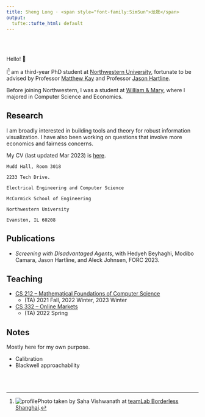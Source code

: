 ```yaml
---
title: Sheng Long · <span style="font-family:SimSun">龙晟</span>
output:
  tufte::tufte_html: default
---
```


<br><br>

Hello! 👋

<!-- I^[<img src="https://mika-long.github.io/profile.jpg"/> Photo taken by Saha Vishwanath at <a href="https://borderless.teamlab.art/shanghai/">teamLab Borderless Shanghai.</a> I am reachable at [fullname] [at] u.northwestern.edu] am a third-year PhD student at [Northwestern University](https://www.northwestern.edu/), fortunate to be advised by Professor [Matthew Kay](https://www.mjskay.com/) and Professor [Jason Hartline](https://sites.northwestern.edu/hartline/). Before joining Northwestern, I was a student at [William & Mary](https://www.wm.edu/), where I majored in Computer Science and Economics. -->

I^[![profile](profile.jpg)Photo taken by Saha Vishwanath at [teamLab Borderless Shanghai](https://borderless.teamlab.art/shanghai/).] am a third-year PhD student at [Northwestern University](https://www.northwestern.edu/), fortunate to be advised by Professor [Matthew Kay](https://www.mjskay.com/) and Professor [Jason Hartline](https://sites.northwestern.edu/hartline/). 

Before joining Northwestern, I was a student at [William & Mary](https://www.wm.edu/), where I majored in Computer Science and Economics.

## Research

I am broadly interested in building tools and theory for robust information visualization. I have also been working on questions that involve more economics and fairness concerns.

My CV (last updated Mar 2023) is [here](https://mika-long.github.io/grad_cv.pdf).
```marginfigure
Mudd Hall, Room 3018

2233 Tech Drive.

Electrical Engineering and Computer Science

McCormick School of Engineering

Northwestern University

Evanston, IL 60208
```

## Publications 

- *Screening with Disadvantaged Agents*, with Hedyeh Beyhaghi, Modibo Camara, Jason Hartline, and Aleck Johnsen, FORC 2023.

## Teaching

- [CS 212 -- Mathematical Foundations of Computer Science](https://www.mccormick.northwestern.edu/computer-science/academics/courses/descriptions/212.html)
  - <span> (TA) 2021 Fall, 2022 Winter, 2023 Winter </span> 
- [CS 332 -- Online Markets](https://www.mccormick.northwestern.edu/computer-science/academics/courses/descriptions/332.html)
  - (TA) 2022 Spring 

## Notes

Mostly here for my own purpose. 

- Calibration 
- Blackwell approachability 

<br> 
<br> 